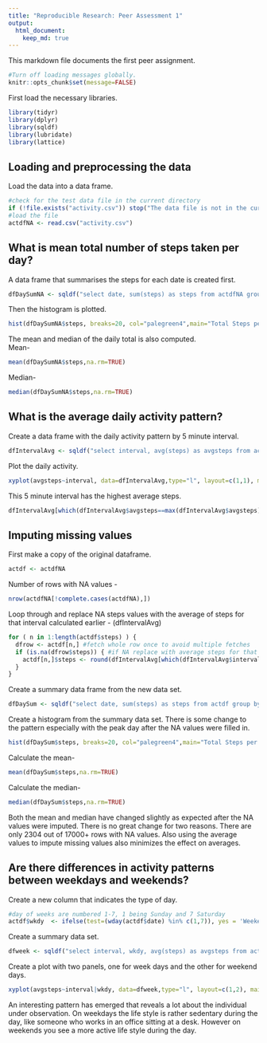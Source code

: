```yaml
---
title: "Reproducible Research: Peer Assessment 1"
output: 
  html_document:
    keep_md: true
---
```


This markdown file documents the first peer assignment.
  
```r
#Turn off loading messages globally. 
knitr::opts_chunk$set(message=FALSE)
```

First load the necessary libraries.   
```r
library(tidyr)
library(dplyr)
library(sqldf)
library(lubridate)
library(lattice)
```
## Loading and preprocessing the data   

Load the data into a data frame.   
```r
#check for the test data file in the current directory
if (!file.exists("activity.csv")) stop("The data file is not in the current directory")
#load the file
actdfNA <- read.csv("activity.csv")
```

## What is mean total number of steps taken per day?   
A data frame that summarises the steps for each date is created first.

```r
dfDaySumNA <- sqldf("select date, sum(steps) as steps from actdfNA group by date")
```

Then the histogram is plotted.   
```r
hist(dfDaySumNA$steps, breaks=20, col="palegreen4",main="Total Steps per Day",xlab="Total Steps",xlim=c(0,25000))
```

The mean and median of the daily total is also computed.  
Mean-   
```r
mean(dfDaySumNA$steps,na.rm=TRUE)
```
Median-   
```r
median(dfDaySumNA$steps,na.rm=TRUE)
```

## What is the average daily activity pattern?     

Create a data frame with the daily activity pattern by 5 minute interval.   
```r
dfIntervalAvg <- sqldf("select interval, avg(steps) as avgsteps from actdfNA group by interval")
```

Plot the daily activity.   
  
```r
xyplot(avgsteps~interval, data=dfIntervalAvg,type="l", layout=c(1,1), main = "Daily Average - Steps per Interval", ylab = "Average Steps", xlab = "5 Minute Interval")
```

This 5 minute interval has the highest average steps.   
```r
dfIntervalAvg[which(dfIntervalAvg$avgsteps==max(dfIntervalAvg$avgsteps)),]$interval
```

## Imputing missing values      

First make a copy of the original dataframe.   
```r
actdf <- actdfNA
```

Number of rows with NA values -
```r
nrow(actdfNA[!complete.cases(actdfNA),])
```

Loop through and replace NA steps values with the average of steps for that interval calculated earlier - (dfIntervalAvg)   

```r
for ( n in 1:length(actdf$steps) ) {
  dfrow <- actdf[n,] #fetch whole row once to avoid multiple fetches
  if (is.na(dfrow$steps)) { #if NA replace with average steps for that interval
    actdf[n,]$steps <- round(dfIntervalAvg[which(dfIntervalAvg$interval==dfrow$interval),]$avgsteps)
  }
}
```
Create a summary data frame from the new data set. 

```r
dfDaySum <- sqldf("select date, sum(steps) as steps from actdf group by date")
```
Create a histogram from the summary data set. 
There is some change to the pattern especially with the peak day after the NA values were filled in.   

```r
hist(dfDaySum$steps, breaks=20, col="palegreen4",main="Total Steps per Day",xlab="Total Steps",xlim=c(0,25000))
```

Calculate the mean-   
```r
mean(dfDaySum$steps,na.rm=TRUE)
```
Calculate the median-   
```r
median(dfDaySum$steps,na.rm=TRUE)
```
Both the mean and median have changed slightly as expected after the NA values were imputed. There is no great change for two reasons. There are only 2304 out of 17000+ rows with NA values. Also using the average values to impute missing values also minimizes the effect on averages. 

## Are there differences in activity patterns between weekdays and weekends?   

Create a new column that indicates the type of day. 
```r
#day of weeks are numbered 1-7, 1 being Sunday and 7 Saturday
actdf$wkdy  <- ifelse(test=(wday(actdf$date) %in% c(1,7)), yes = 'Weekend', no = 'Weekday')
```
Create a summary data set.   

```r
dfweek <- sqldf("select interval, wkdy, avg(steps) as avgsteps from actdf group by interval,wkdy")
```

Create a plot with two panels, one for week days and the other for weekend days.
```r
xyplot(avgsteps~interval|wkdy, data=dfweek,type="l", layout=c(1,2), main = "Weekend vs Weekday", ylab = "Average Steps", xlab = "5 Minute Interval")
```

An interesting pattern has emerged that reveals a lot about the individual under observation. On weekdays the life style is rather sedentary during the day, like someone who works in an office sitting at a desk. However on weekends you see a more active life style during the day.


